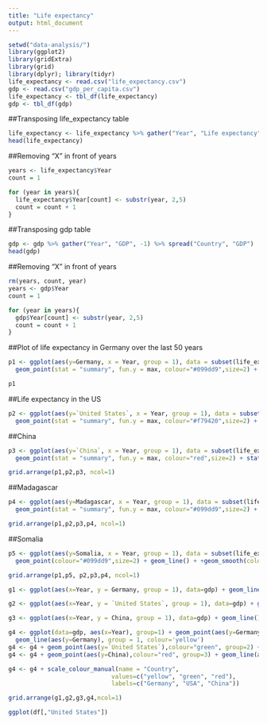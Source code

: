 ```yaml
---
title: "Life expectancy"
output: html_document
---
```

```r
setwd("data-analysis/")
library(ggplot2)
library(gridExtra)
library(grid)
library(dplyr); library(tidyr)
life_expectancy <- read.csv("life_expectancy.csv")
gdp <- read.csv("gdp_per_capita.csv")
life_expectancy <- tbl_df(life_expectancy)
gdp <- tbl_df(gdp)
```

##Transposing life_expectancy table
```r
life_expectancy <- life_expectancy %>% gather("Year", "Life expectancy", -1) %>% spread("Country", "Life expectancy") 
head(life_expectancy)
```

##Removing "X" in front of years
```r
years <- life_expectancy$Year
count = 1

for (year in years){
  life_expectancy$Year[count] <- substr(year, 2,5)
  count = count + 1
}
```

##Transposing gdp table
```r
gdp <- gdp %>% gather("Year", "GDP", -1) %>% spread("Country", "GDP") 
head(gdp)
```

##Removing "X" in front of years
```r
rm(years, count, year)
years <- gdp$Year
count = 1

for (year in years){
  gdp$Year[count] <- substr(year, 2,5)
  count = count + 1
}
```

##Plot of life expectancy in Germany over the last 50 years
```r
p1 <- ggplot(aes(y=Germany, x = Year, group = 1), data = subset(life_expectancy, life_expectancy$Year > "1945")) + 
  geom_point(stat = "summary", fun.y = max, colour="#099dd9",size=2) + stat_summary(fun.y = max, geom="line") +geom_smooth(color="#9dd999") + xlab("Life expectancy in years") + ggtitle("Life expectancy in Germany from 1946 - 2013") 

p1
```
##Life expectancy in the US
```r
p2 <- ggplot(aes(y=`United States`, x = Year, group = 1), data = subset(life_expectancy, life_expectancy$Year > "1945")) + 
  geom_point(stat = "summary", fun.y = max, colour="#f79420",size=2) + stat_summary(fun.y = max, geom="line") +geom_smooth(color="#9dd999") + xlab("Life expectancy in years") + ggtitle("Life expectancy in the US from 1946 - 2013") 

```
##China
```r
p3 <- ggplot(aes(y=`China`, x = Year, group = 1), data = subset(life_expectancy, life_expectancy$Year > "1945")) + 
  geom_point(stat = "summary", fun.y = max, colour="red",size=2) + stat_summary(fun.y = max, geom="line") +geom_smooth(color="#9dd999") + xlab("Life expectancy in years") + ggtitle("Life expectancy in China from 1946 - 2013") 

grid.arrange(p1,p2,p3, ncol=1)
```
##Madagascar
```r

p4 <- ggplot(aes(y=Madagascar, x = Year, group = 1), data = subset(life_expectancy, life_expectancy$Year > "1945")) + 
  geom_point(stat = "summary", fun.y = max, colour="#099dd9",size=2) + stat_summary(fun.y = max, geom="line") +geom_smooth(color="#9dd999") + xlab("Life expectancy in years") + ggtitle("Life expectancy in Madagascar from 1946 - 2013") 

grid.arrange(p1,p2,p3,p4, ncol=1)
```
##Somalia
```r
p5 <- ggplot(aes(y=Somalia, x = Year, group = 1), data = subset(life_expectancy, life_expectancy$Year > "1945")) + 
  geom_point(colour="#099dd9",size=2) + geom_line() + +geom_smooth(color="#9dd999") + xlab("Life expectancy in years") + ggtitle("Life expectancy in Somalia from 1946 - 2013") 

grid.arrange(p1,p5, p2,p3,p4, ncol=1)
```

```r

g1 <- ggplot(aes(x=Year, y = Germany, group = 1), data=gdp) + geom_line() + geom_point() + geom_smooth()

g2 <- ggplot(aes(x=Year, y = `United States`, group = 1), data=gdp) + geom_line() + geom_point() + geom_smooth()

g3 <- ggplot(aes(x=Year, y = China, group = 1), data=gdp) + geom_line() + geom_point() + geom_smooth()

g4 <- ggplot(data=gdp, aes(x=Year), group=1) + geom_point(aes(y=Germany), colour="#09dd99") +
  geom_line(aes(y=Germany), group = 1, colour='yellow')  
g4 <- g4 + geom_point(aes(y=`United States`),colour="green", group=2) + geom_line(aes(y=`United States`, colour ="blue"), group=2) 
g4 <- g4 + geom_point(aes(y=China),colour="red", group=3) + geom_line(aes(y=China), colour="red", group=3)

g4 <- g4 + scale_colour_manual(name = "Country", 
                             values=c("yellow", "green", "red"),
                             labels=c("Germany", "USA", "China"))

grid.arrange(g1,g2,g3,g4,ncol=1)

```
```r
ggplot(df[,"United States"])

```


